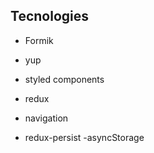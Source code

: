 
## Tecnologies

  - Formik
  - yup
  - styled components
  - redux
  - navigation

  - redux-persist
  -asyncStorage



